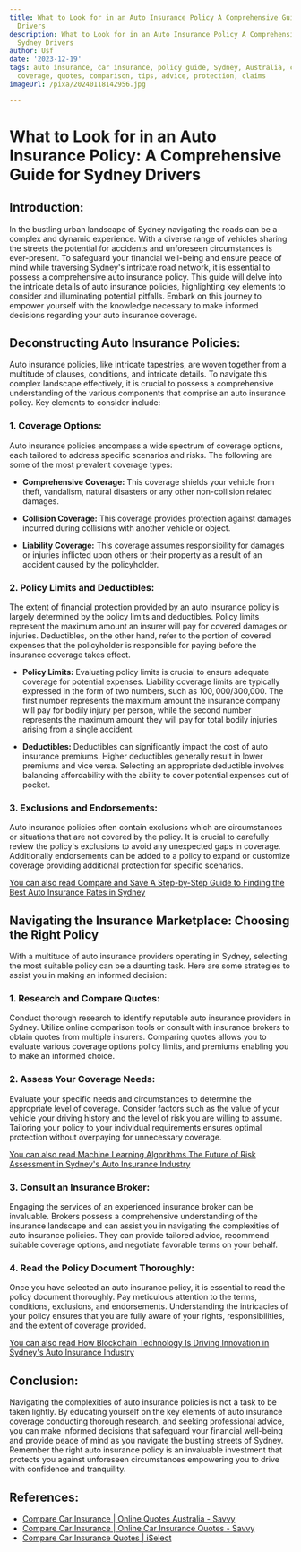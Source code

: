 ```yaml
---
title: What to Look for in an Auto Insurance Policy A Comprehensive Guide for Sydney
  Drivers
description: What to Look for in an Auto Insurance Policy A Comprehensive Guide for
  Sydney Drivers
author: Usf
date: '2023-12-19'
tags: auto insurance, car insurance, policy guide, Sydney, Australia, comprehensive,
  coverage, quotes, comparison, tips, advice, protection, claims
imageUrl: /pixa/20240118142956.jpg

---
```

# What  to Look for in an Auto Insurance Policy: A Comprehensive Guide for Sydney Drivers

##  Introduction:
In the bustling urban landscape of Sydney navigating the roads can be  a  complex and dynamic experience. With a diverse range of vehicles sharing the  streets the potential for accidents  and unforeseen circumstances is  ever-present. To safeguard  your financial  well-being and ensure peace of mind while traversing  Sydney's  intricate road network,  it is essential  to possess a comprehensive  auto insurance policy. This guide will delve into  the intricate details of auto insurance policies,  highlighting key elements to consider and illuminating  potential pitfalls. Embark on this journey to empower yourself with the knowledge necessary to make informed decisions regarding  your auto insurance  coverage.

## Deconstructing Auto Insurance Policies:
Auto insurance policies, like intricate tapestries, are woven together  from a multitude of clauses, conditions, and intricate details. To navigate this complex landscape effectively, it is  crucial to possess a comprehensive understanding  of the various components that comprise an  auto insurance  policy. Key elements to consider include:

###  1. Coverage Options:
Auto insurance  policies encompass a wide spectrum of coverage options, each tailored to address specific scenarios and risks. The following are some of the most prevalent coverage  types:

*  **Comprehensive Coverage:** This coverage  shields your vehicle from theft, vandalism,  natural disasters or  any other non-collision related damages.

* **Collision Coverage:** This coverage provides  protection against damages incurred during collisions with another vehicle or object.

* **Liability Coverage:** This coverage assumes responsibility for damages or injuries inflicted upon others or  their property as a result of an accident caused by the policyholder.

### 2. Policy Limits  and  Deductibles:
The extent of financial protection provided by an auto insurance policy  is largely  determined by the policy limits and deductibles. Policy  limits represent the  maximum amount an insurer will pay for covered  damages or injuries. Deductibles, on the other hand, refer to the portion of covered expenses that the  policyholder is responsible for  paying before the insurance coverage takes effect.

* **Policy Limits:** Evaluating  policy limits  is  crucial to ensure adequate coverage  for potential expenses. Liability coverage limits  are typically expressed in the form of two numbers, such as $100,000/$300,000. The first number represents the maximum amount the insurance company will pay for bodily injury per person, while the second number represents the maximum amount they will pay  for total bodily injuries arising from  a single accident.

* **Deductibles:** Deductibles can significantly impact the cost of auto insurance  premiums. Higher deductibles generally result in lower premiums and vice versa. Selecting an appropriate deductible involves balancing affordability with the ability to cover potential expenses out of pocket.

### 3. Exclusions and Endorsements:
Auto insurance policies often contain exclusions which are circumstances or situations that are not covered by the  policy. It is  crucial to carefully review the policy's exclusions to avoid any unexpected gaps in coverage. Additionally endorsements can be added to a policy  to expand or customize coverage providing additional protection for specific scenarios.

[You can  also  read Compare and Save A Step-by-Step Guide to Finding the Best Auto Insurance Rates in Sydney](Compare%20and%20Save%20A%20Step-by-Step%20Guide%20to%20Finding%20the%20Best%20Auto%20Insurance%20Rates%20in%20Sydney)


## Navigating  the Insurance Marketplace: Choosing the  Right Policy
With  a multitude  of auto insurance providers operating in Sydney, selecting the most  suitable  policy can be a daunting task. Here are some strategies to assist you in making  an informed decision:

### 1. Research and Compare  Quotes:
Conduct thorough research to identify reputable auto insurance providers in Sydney. Utilize online comparison tools or consult with insurance brokers to obtain quotes from multiple insurers. Comparing quotes allows  you to evaluate various coverage options policy limits, and premiums  enabling you to make an informed choice.

###  2. Assess Your Coverage Needs:
Evaluate your specific needs and circumstances to determine the appropriate level of coverage.  Consider factors such as the value of your vehicle your driving history  and the level of risk  you are willing to assume. Tailoring your policy to your  individual requirements ensures optimal protection without overpaying for unnecessary coverage.

[You can also read  Machine Learning Algorithms The Future of Risk Assessment in Sydney's Auto Insurance Industry](Machine%20Learning%20Algorithms%20The%20Future%20of%20Risk%20Assessment%20in%20Sydney%27s%20Auto%20Insurance%20Industry)


### 3. Consult an Insurance Broker:
Engaging the services of an experienced insurance broker can be invaluable. Brokers possess a comprehensive understanding of the insurance landscape and can assist you  in navigating the complexities of auto insurance policies. They can provide tailored advice, recommend suitable coverage options, and negotiate favorable terms on your  behalf.

### 4. Read the Policy  Document Thoroughly:
Once  you have  selected an auto insurance policy, it is essential to read the policy document thoroughly. Pay meticulous attention to the terms, conditions, exclusions, and endorsements. Understanding  the intricacies of your policy ensures that you are fully aware of your rights, responsibilities, and the extent of coverage provided.

[You can also read How Blockchain  Technology Is Driving Innovation in Sydney's Auto Insurance Industry](How%20Blockchain%20Technology%20Is%20Driving%20Innovation%20in%20Sydney%27s%20Auto%20Insurance%20Industry)


## Conclusion:
Navigating  the complexities of auto  insurance policies is not a task to be taken lightly. By educating yourself  on the key elements of auto insurance  coverage conducting thorough research, and seeking professional advice, you can make informed decisions that safeguard your financial well-being and provide peace of mind as you navigate the bustling streets of Sydney. Remember the right auto insurance policy is an  invaluable investment that protects you against unforeseen circumstances empowering you to  drive with  confidence and tranquility.

## References:
- [Compare Car Insurance | Online Quotes Australia - Savvy](https://www.savvy.com.au/car-insurance/compare/)
- [Compare Car Insurance | Online Car Insurance Quotes - Savvy](https://www.savvy.com.au/car-insurance/)
- [Compare Car Insurance Quotes | iSelect](https://www.iselect.com.au/car-insurance/)
